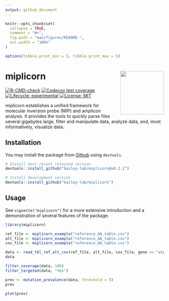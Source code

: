 ```yaml
---
output: github_document
---
```


<!-- README.md is generated from README.Rmd. Please edit that file -->

```r
knitr::opts_chunk$set(
  collapse = TRUE,
  comment = "#>",
  fig.path = "man/figures/README-",
  out.width = "100%"
)

options(tibble.print_min = 5, tibble.print_max = 5)
```

# miplicorn <a href='https://bailey-lab.github.io/miplicorn/'><img src='man/figures/logo.png' align="right" height="138" /></a>

<!-- badges: start -->
[![R-CMD-check](https://github.com/bailey-lab/miplicorn/actions/workflows/check-standard.yaml/badge.svg)](https://github.com/bailey-lab/miplicorn/actions/workflows/check-standard.yaml)
[![Codecov test coverage](https://codecov.io/gh/bailey-lab/miplicorn/branch/main/graph/badge.svg)](https://app.codecov.io/gh/bailey-lab/miplicorn?branch=main)
[![Lifecycle: experimental](https://img.shields.io/badge/lifecycle-experimental-orange.svg)](https://lifecycle.r-lib.org/articles/stages.html#experimental)
[![License: MIT](https://img.shields.io/badge/License-MIT-yellow.svg)](https://opensource.org/licenses/MIT)
<!-- badges: end -->

miplicorn establishes a unified framework for molecular inversion probe (MIP)
and amplicon analysis. It provides the tools to quickly parse files several
gigabytes large, filter and manipulate data, analyze data, and, most
informatively, visualize data.

## Installation
You may install the package from
[Github](https://github.com/bailey-lab/miplicorn) using `devtools`.

::: .pkgdown-release
```r
# Install most recent released version
devtools::install_github("bailey-lab/miplicorn@v0.2.1")
```
:::

::: .pkgdown-devel
```r
# Install development version
devtools::install_github("bailey-lab/miplicorn")
```
:::

## Usage
See `vignette("miplicorn")` for a more extensive introduction and a
demonstration of several features of the package.
```r
library(miplicorn)

ref_file <- miplicorn_example("reference_AA_table.csv")
alt_file <- miplicorn_example("reference_AA_table.csv")
cov_file <- miplicorn_example("reference_AA_table.csv")

data <- read_tbl_ref_alt_cov(ref_file, alt_file, cov_file, gene == "atp6" | gene == "crt")
data

filter_coverage(data, 100)
filter_targeted(data, "Yes")

prev <- mutation_prevalence(data, threshold = 5)
prev

plot(prev)
```
